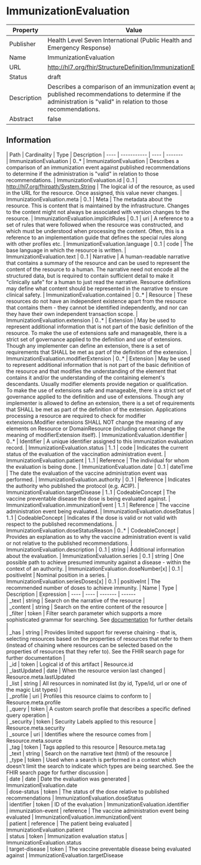 
  # ImmunizationEvaluation

  
|Property|Value|
|---|---|
|Publisher|Health Level Seven International (Public Health and Emergency Response)|
|Name|ImmunizationEvaluation|
|URL|http://hl7.org/fhir/StructureDefinition/ImmunizationEvaluation|
|Status|draft|
|Description|Describes a comparison of an immunization event against published recommendations to determine if the administration is "valid" in relation to those  recommendations.|
|Abstract|false|

  ## Information
  <Tabs> <TabItem value="structure" label="Structure">
   | Path | Cardinality | Type | Description
  | ---- | ----------- | ---- | -------  
 | ImmunizationEvaluation | 0..* | ImmunizationEvaluation | Describes a comparison of an immunization event against published recommendations to determine if the administration is "valid" in relation to those  recommendations. 
 | ImmunizationEvaluation.id | 0..1 | http://hl7.org/fhirpath/System.String | The logical id of the resource, as used in the URL for the resource. Once assigned, this value never changes. 
 | ImmunizationEvaluation.meta | 0..1 | Meta | The metadata about the resource. This is content that is maintained by the infrastructure. Changes to the content might not always be associated with version changes to the resource. 
 | ImmunizationEvaluation.implicitRules | 0..1 | uri | A reference to a set of rules that were followed when the resource was constructed, and which must be understood when processing the content. Often, this is a reference to an implementation guide that defines the special rules along with other profiles etc. 
 | ImmunizationEvaluation.language | 0..1 | code | The base language in which the resource is written. 
 | ImmunizationEvaluation.text | 0..1 | Narrative | A human-readable narrative that contains a summary of the resource and can be used to represent the content of the resource to a human. The narrative need not encode all the structured data, but is required to contain sufficient detail to make it "clinically safe" for a human to just read the narrative. Resource definitions may define what content should be represented in the narrative to ensure clinical safety. 
 | ImmunizationEvaluation.contained | 0..* | Resource | These resources do not have an independent existence apart from the resource that contains them - they cannot be identified independently, and nor can they have their own independent transaction scope. 
 | ImmunizationEvaluation.extension | 0..* | Extension | May be used to represent additional information that is not part of the basic definition of the resource. To make the use of extensions safe and manageable, there is a strict set of governance  applied to the definition and use of extensions. Though any implementer can define an extension, there is a set of requirements that SHALL be met as part of the definition of the extension. 
 | ImmunizationEvaluation.modifierExtension | 0..* | Extension | May be used to represent additional information that is not part of the basic definition of the resource and that modifies the understanding of the element that contains it and/or the understanding of the containing element's descendants. Usually modifier elements provide negation or qualification. To make the use of extensions safe and manageable, there is a strict set of governance applied to the definition and use of extensions. Though any implementer is allowed to define an extension, there is a set of requirements that SHALL be met as part of the definition of the extension. Applications processing a resource are required to check for modifier extensions.Modifier extensions SHALL NOT change the meaning of any elements on Resource or DomainResource (including cannot change the meaning of modifierExtension itself). 
 | ImmunizationEvaluation.identifier | 0..* | Identifier | A unique identifier assigned to this immunization evaluation record. 
 | ImmunizationEvaluation.status | 1..1 | code | Indicates the current status of the evaluation of the vaccination administration event. 
 | ImmunizationEvaluation.patient | 1..1 | Reference | The individual for whom the evaluation is being done. 
 | ImmunizationEvaluation.date | 0..1 | dateTime | The date the evaluation of the vaccine administration event was performed. 
 | ImmunizationEvaluation.authority | 0..1 | Reference | Indicates the authority who published the protocol (e.g. ACIP). 
 | ImmunizationEvaluation.targetDisease | 1..1 | CodeableConcept | The vaccine preventable disease the dose is being evaluated against. 
 | ImmunizationEvaluation.immunizationEvent | 1..1 | Reference | The vaccine administration event being evaluated. 
 | ImmunizationEvaluation.doseStatus | 1..1 | CodeableConcept | Indicates if the dose is valid or not valid with respect to the published recommendations. 
 | ImmunizationEvaluation.doseStatusReason | 0..* | CodeableConcept | Provides an explanation as to why the vaccine administration event is valid or not relative to the published recommendations. 
 | ImmunizationEvaluation.description | 0..1 | string | Additional information about the evaluation. 
 | ImmunizationEvaluation.series | 0..1 | string | One possible path to achieve presumed immunity against a disease - within the context of an authority. 
 | ImmunizationEvaluation.doseNumber[x] | 0..1 | positiveInt | Nominal position in a series. 
 | ImmunizationEvaluation.seriesDoses[x] | 0..1 | positiveInt | The recommended number of doses to achieve immunity. 
</TabItem>
 <TabItem value="searchparameter" label="Search Parameters">
   | Name | Type | Description  | Expression 
    | ---- | ---- | ------- | ------  
 | _text | string | Search on the narrative of the resource |   
 | _content | string | Search on the entire content of the resource |   
 | _filter | token | Filter search parameter which supports a more sophisticated grammar for searching. See [documentation](search_filter.html) for further details |   
 | _has | string | Provides limited support for reverse chaining - that is, selecting resources based on the properties of resources that refer to them (instead of chaining where resources can be selected based on the properties of resources that they refer to). See the FHIR search page for further documentation |   
 | _id | token | Logical id of this artifact | Resource.id  
 | _lastUpdated | date | When the resource version last changed | Resource.meta.lastUpdated  
 | _list | string | All resources in nominated list (by id, Type/id, url or one of the magic List types) |   
 | _profile | uri | Profiles this resource claims to conform to | Resource.meta.profile  
 | _query | token | A custom search profile that describes a specific defined query operation |   
 | _security | token | Security Labels applied to this resource | Resource.meta.security  
 | _source | uri | Identifies where the resource comes from | Resource.meta.source  
 | _tag | token | Tags applied to this resource | Resource.meta.tag  
 | _text | string | Search on the narrative text (html) of the resource |   
 | _type | token | Used when a search is performed in a context which doesn't limit the search to indicate which types are being searched. See the FHIR search page for further discussion |   
 | date | date | Date the evaluation was generated | ImmunizationEvaluation.date  
 | dose-status | token | The status of the dose relative to published recommendations | ImmunizationEvaluation.doseStatus  
 | identifier | token | ID of the evaluation | ImmunizationEvaluation.identifier  
 | immunization-event | reference | The vaccine administration event being evaluated | ImmunizationEvaluation.immunizationEvent  
 | patient | reference | The patient being evaluated | ImmunizationEvaluation.patient  
 | status | token | Immunization evaluation status | ImmunizationEvaluation.status  
 | target-disease | token | The vaccine preventable disease being evaluated against | ImmunizationEvaluation.targetDisease  

</TabItem>
</Tabs>